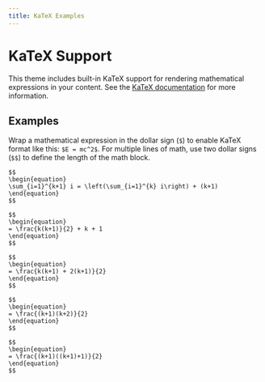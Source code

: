 ```yaml
---
title: KaTeX Examples
---
```


# KaTeX Support

This theme includes built-in KaTeX support for rendering mathematical expressions in your content. See the [KaTeX documentation](https://katex.org/docs/supported.html) for more information.

## Examples

Wrap a mathematical expression in the dollar sign (`$`) to enable KaTeX format like this: `$E = mc^2$`. For multiple lines of math, use two dollar signs (`$$`) to define the length of the math block.

```
$$
\begin{equation}
\sum_{i=1}^{k+1} i = \left(\sum_{i=1}^{k} i\right) + (k+1)
\end{equation}
$$
```

```
$$
\begin{equation}
= \frac{k(k+1)}{2} + k + 1
\end{equation}
$$
```

```
$$
\begin{equation}
= \frac{k(k+1) + 2(k+1)}{2}
\end{equation}
$$
```

```
$$
\begin{equation}
= \frac{(k+1)(k+2)}{2}
\end{equation}
$$
```

```
$$
\begin{equation}
= \frac{(k+1)((k+1)+1)}{2}
\end{equation}
$$
```

